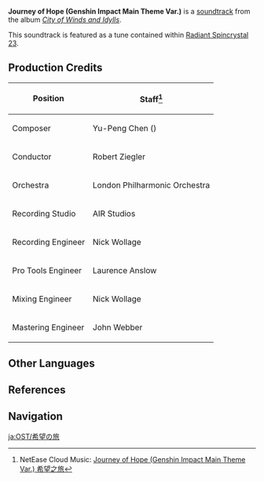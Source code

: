{{Soundtrack Infobox
|title          = Journey of Hope
|image          = City of Winds and Idylls.png
|album          = City of Winds and Idylls
|disc           = 2
|number         = 46
|featured       =
|featured2      =
|featured3      =
|featured_disc  =
|featured_disc2 =
|featured_disc3 =
|youtube_id     = aeEkatw2Heg
|youtube_time   = 1515
|spotify_id     = 0xEnPzx1ui7b1vZIL9F89t
|played_in      = Mondstadt
|during         = [[Mondstadt]] (Day)
|domain         =
|previous       = A New Day with Hope
|next           = Forlorn Child of Archaic Winds (Dvalin's Nest)
}}
'''Journey of Hope (Genshin Impact Main Theme Var.)''' is a [[soundtrack]] from the album ''[[City of Winds and Idylls]]''.

This soundtrack is featured as a tune contained within [[Radiant Spincrystal 23]].

==Production Credits==
{| class="wikitable" style="text-align:left; height:0.5em"
! Position
! Staff<ref>NetEase Cloud Music: [https://music.163.com/#/song?id=1481392464 Journey of Hope (Genshin Impact Main Theme Var.) 希望之旅]</ref>
|-
! Composer
| Yu-Peng Chen ({{zh|陈致逸}})
|-
! Conductor
| Robert Ziegler
|-
! Orchestra
| London Philharmonic Orchestra
|-
! Recording Studio
| AIR Studios
|-
! Recording Engineer
| Nick Wollage
|-
! Pro Tools Engineer
| Laurence Anslow
|-
! Mixing Engineer
| Nick Wollage
|-
! Mastering Engineer
| John Webber
|}

==Other Languages==
{{Other Languages
|en      = Journey of Hope
|zhs     = 希望之旅
|zhs_rm  = Xīwàng zhī Lǚ
|zht     = 希望之旅
|zht_rm  = Xīwàng zhī Lǚ
|zh_tl   = 
|ja      = 希望の旅
|ja_rm   = Kibou no Tabi
|ja_tl   = A Journey of Hope
|ko      = Journey of Hope<ref name="RS">{{Ref/Item|Radiant Spincrystal 23|note=Korean, Spanish, French, Russian, Thai, Vietnamese, German, Indonesian, Portuguese, Turkish, Italian}}</ref>
|es      = Journey of Hope<ref name="RS" />
|fr      = Journey of Hope<ref name="RS" />
|ru      = Journey of Hope<ref name="RS" />
|th      = Journey of Hope<ref name="RS" />
|vi      = Hành Trình Hy Vọng<ref name="RS" />
|vi_tl   = 
|de      = Journey of Hope<ref name="RS" />
|id      = Journey of Hope<ref name="RS" />
|pt      = Journey of Hope<ref name="RS" />
|tr      = Journey of Hope<ref name="RS" />
|it      = Journey of Hope<ref name="RS" />
}}

==References==
{{Reflist}}

==Navigation==
{{Soundtrack Navbox|City of Winds and Idylls}}

[[ja:OST/希望の旅]]